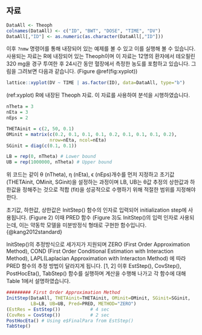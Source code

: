 ## 자료

<!--```{r, code = readLines('lib/nmw/inst/doc/nmw-vignette.R'), cache = TRUE}
```-->

```r
DataAll <- Theoph
colnames(DataAll) <- c("ID", "BWT", "DOSE", "TIME", "DV")
DataAll[,"ID"] <- as.numeric(as.character(DataAll[,"ID"]))
```

이후 `?nmw` 명령어를 통해 내장되어 있는 예제를 볼 수 있고 이를 실행해 볼 수 있습니다. 사용되는 자료는 R에 내장되어 있는 Theoph이며 이 자료는 12명의 환자에서 테오필린 320 mg을 경구 투여한 후 24시간 동안 혈장에서 측정한 농도를 포함하고 있습니다. 그림을 그려보면 다음과 같습니다. (Figure \@ref(fig:xyplot))

```r
lattice::xyplot(DV ~ TIME | as.factor(ID), data=DataAll, type="b")
```

(ref:xyplot) R에 내장된 Theoph 자료. 이 자료를 사용하여 분석을 시행하였습니다.


```r
nTheta = 3
nEta = 3
nEps = 2

THETAinit = c(2, 50, 0.1) 
OMinit = matrix(c(0.2, 0.1, 0.1, 0.1, 0.2, 0.1, 0.1, 0.1, 0.2), 
                nrow=nEta, ncol=nEta)
SGinit = diag(c(0.1, 0.1))

LB = rep(0, nTheta) # Lower bound
UB = rep(1000000, nTheta) # Upper bound
```

위 코드는 같이 θ (nTheta), η (nEta), ϵ (nEps)개수를 먼저 지정하고 초기값 (THETAinit, OMinit, SGinit)을 설정하는 과정이며 LB, UB는 θ값 추정의 상한값과 하한값을 정해주는 것으로 적합 (fit)을 성공적으로 수행하기 위해 적절한 범위를 지정해야 한다. 


초기값, 하한값, 상한값은 InitStep() 함수의 인자로 입력되어 initialization step에 사용됩니다. (Figure 2) 이때 PRED 함수 (Figure 3)도 InitStep()의 입력 인자로 사용되는데, 이는 약동학 모델을 미분방정식 형태로 구현한 함수입니다. {@kang2012standard}

InitStep()의 추정방식으로 세가지가 지원되며 ZERO (First Order Approximation Method), COND (First Order Conditional Estimation with Interaction Method), LAPL(Laplacian Approximation with Interacton Method) 에 따라 PRED 함수의 추정 방법이 달라지게 됩니다. [1, 2] 이후 EstStep(), CovStep(), PostHocEta(), TabStep() 함수를 실행하며 계산을 수행해 나가고 각 함수에 대해 Table 1에서 설명하였습니다.

```r
######### First Order Approximation Method
InitStep(DataAll, THETAinit=THETAinit, OMinit=OMinit, SGinit=SGinit, 
         LB=LB, UB=UB, Pred=PRED, METHOD="ZERO")
(EstRes = EstStep())           # 4 sec
(CovRes = CovStep())           # 2 sec
PostHocEta() # Using e$FinalPara from EstStep()
TabStep()
```

